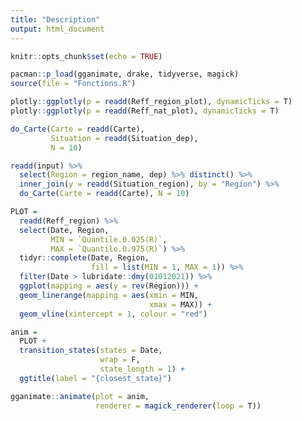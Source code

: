 ```yaml
---
title: "Description"
output: html_document
---
```


```r
knitr::opts_chunk$set(echo = TRUE)
```

```r
pacman::p_load(gganimate, drake, tidyverse, magick)
source(file = "Fonctions.R")
```

```r
plotly::ggplotly(p = readd(Reff_region_plot), dynamicTicks = T)
plotly::ggplotly(p = readd(Reff_nat_plot), dynamicTicks = T)

```

```r
do_Carte(Carte = readd(Carte),
         Situation = readd(Situation_dep),
         N = 10)

readd(input) %>%
  select(Region = region_name, dep) %>% distinct() %>%
  inner_join(y = readd(Situation_region), by = "Region") %>% 
  do_Carte(Carte = readd(Carte), N = 10)
```


```r
PLOT =
  readd(Reff_region) %>%
  select(Date, Region,
         MIN = `Quantile.0.025(R)`,
         MAX = `Quantile.0.975(R)`) %>%
  tidyr::complete(Date, Region,
                  fill = list(MIN = 1, MAX = 1)) %>%
  filter(Date > lubridate::dmy(01012021)) %>%
  ggplot(mapping = aes(y = rev(Region))) +
  geom_linerange(mapping = aes(xmin = MIN,
                               xmax = MAX)) +
  geom_vline(xintercept = 1, colour = "red")

```

```r
anim =
  PLOT +
  transition_states(states = Date,
                    wrap = F,
                    state_length = 1) +
  ggtitle(label = "{closest_state}")

```

```r
gganimate::animate(plot = anim,
                   renderer = magick_renderer(loop = T))
```

